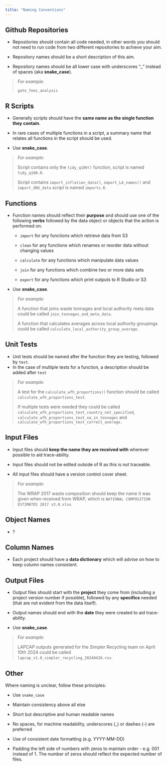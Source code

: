 ```yaml
---
title: "Naming Conventions"
---
```


## Github Repositories

-   Repositories should contain all code needed, in other words you should not need to run code from two different repositories to achieve your aim.

-   Repository names should be a short description of this aim.

-   Repository names should be all lower case with underscores "\_" instead of spaces (aka **snake_case**).

> *For example*:
>
> `gate_fees_analysis`

## R Scripts

-   Generally scripts should have the **same name as the single function they contain**.

-   In rare cases of multiple functions in a script, a summary name that relates all functions in the script should be used.

-   Use **snake_case**.

> *For example*:
>
> Script contains only the `tidy_q100()` function, script is named `tidy_q100.R`.
>
> Script contains `import_inflation_data()`, `import_LA_names()` and `import_ONS_data` script is named `imports.R`.

## Functions

-   Function names should reflect their **purpose** and should use one of the following **verbs** followed by the data object or objects that the action is performed on.

    -   `import` for any functions which retrieve data from S3

    -   `clean` for any functions which renames or reorder data without changing values

    -   `calculate` for any functions which manipulate data values

    -   `join` for any functions which combine two or more data sets

    -   `export` for any functions which print outputs to R Studio or S3

-   Use **snake_case**.

> *For example*:
>
> A function that joins waste tonnages and local authority meta data could be called `join_tonnages_and_meta_data`.
>
> A function that calculates averages across local authority groupings could be called `calculate_local_authority_group_average`.

## Unit Tests

-   Unit tests should be named after the function they are testing, followed by `test`.
-   In the case of multiple tests for a function, a description should be added after `test`

> *For example:*
>
> A test for the `calculate_wfh_proportions()` function should be called `calculate_wfh_proportions_test`.
>
> If multiple tests were needed they could be called `calculate_wfh_proportions_test_country_not_specified`, `calculate_wfh_proportions_test_na_in_tonnages` and `calculate_wfh_proportions_test_correct_average.`

## Input Files

-   Input files should **keep the name they are received with** wherever possible to aid trace-ability.

-   Input files should not be edited outside of R as this is not traceable.

-   All input files should have a version control cover sheet.

> *For example*:
>
> The WRAP 2017 waste composition should keep the name it was given when received from WRAP, which is `NATIONAL COMPOSITION ESTIMATES 2017 v3.0.xlsx`.

## Object Names

-   ?

## Column Names

-   Each project should have a **data dictionary** which will advise on how to keep column names consistent.

## Output Files

-   Output files should start with the **project** they come from (including a project version number if possible), followed by any **specifics** needed (that are not evident from the data itself).

-   Output names should end with the **date** they were created to aid trace-ability.

-   Use **snake_case**.

> *For example*:
>
> LAPCAP outputs generated for the Simpler Recycling team on April 10th 2024 could be called `lapcap_v1.0_simpler_recycling_20240410.csv`.

## Other

Where naming is unclear, follow these principles:

-   Use `snake_case`

-   Maintain consistency above all else

-   Short but descriptive and human readable names

-   No spaces, for machine readability, underscores (\_) or dashes (-) are preferred

-   Use of consistent date formatting (e.g. YYYY-MM-DD)

-   Padding the left side of numbers with zeros to maintain order - e.g. 001 instead of 1. The number of zeros should reflect the expected number of files.
